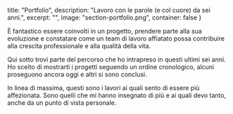   title: "Portfolio",
  description: "Lavoro con le parole (e col cuore) da sei anni.",
  excerpt: "",
  image: "section-portfolio.png",
  container: false
}

È fantastico essere coinvolti in un progetto, prendere parte alla sua evoluzione e constatare come un team di lavoro affiatato possa contribuire alla crescita professionale e alla qualità della vita.

Qui sotto trovi parte del percorso che ho intrapreso in questi ultimi sei anni.<br/>
Ho scelto di mostrarti i progetti seguendo un ordine cronologico, alcuni proseguono ancora oggi e altri si sono conclusi. 

In linea di massima, questi sono i lavori ai quali sento di essere più affezionata. Sono quelli che mi hanno insegnato di più e ai quali devo tanto, anche da un punto di vista personale.
